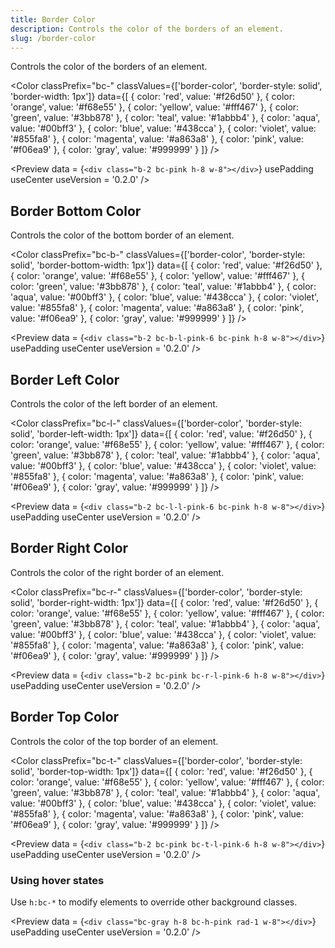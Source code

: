 ```yaml
---
title: Border Color
description: Controls the color of the borders of an element.
slug: /border-color
---
```



Controls the color of the borders of an element.

<Color 
  classPrefix="bc-" 
  classValues={['border-color', 'border-style: solid', 'border-width: 1px']} 
  data={[
    { color: 'red', value: '#f26d50' },
    { color: 'orange', value: '#f68e55' },
    { color: 'yellow', value: '#fff467' },
    { color: 'green', value: '#3bb878' },
    { color: 'teal', value: '#1abbb4' },
    { color: 'aqua', value: '#00bff3' },
    { color: 'blue', value: '#438cca' },
    { color: 'violet', value: '#855fa8' },
    { color: 'magenta', value: '#a863a8' },
    { color: 'pink', value: '#f06ea9' },
    { color: 'gray', value: '#999999' }
  ]}
/>

<Preview
  data = {`<div class="b-2 bc-pink h-8 w-8"></div>`}
  usePadding
  useCenter
  useVersion = '0.2.0'
/>

## Border Bottom Color

Controls the color of the bottom border of an element.

<Color 
  classPrefix="bc-b-" 
  classValues={['border-color', 'border-style: solid', 'border-bottom-width: 1px']} 
  data={[
    { color: 'red', value: '#f26d50' },
    { color: 'orange', value: '#f68e55' },
    { color: 'yellow', value: '#fff467' },
    { color: 'green', value: '#3bb878' },
    { color: 'teal', value: '#1abbb4' },
    { color: 'aqua', value: '#00bff3' },
    { color: 'blue', value: '#438cca' },
    { color: 'violet', value: '#855fa8' },
    { color: 'magenta', value: '#a863a8' },
    { color: 'pink', value: '#f06ea9' },
    { color: 'gray', value: '#999999' }
  ]}
/>

<Preview
  data = {`<div class="b-2 bc-b-l-pink-6 bc-pink h-8 w-8"></div>`}
  usePadding
  useCenter
  useVersion = '0.2.0'
/>

## Border Left Color

Controls the color of the left border of an element.

<Color 
  classPrefix="bc-l-" 
  classValues={['border-color', 'border-style: solid', 'border-left-width: 1px']} 
  data={[
    { color: 'red', value: '#f26d50' },
    { color: 'orange', value: '#f68e55' },
    { color: 'yellow', value: '#fff467' },
    { color: 'green', value: '#3bb878' },
    { color: 'teal', value: '#1abbb4' },
    { color: 'aqua', value: '#00bff3' },
    { color: 'blue', value: '#438cca' },
    { color: 'violet', value: '#855fa8' },
    { color: 'magenta', value: '#a863a8' },
    { color: 'pink', value: '#f06ea9' },
    { color: 'gray', value: '#999999' }
  ]}
/>

<Preview
  data = {`<div class="b-2 bc-l-l-pink-6 bc-pink h-8 w-8"></div>`}
  usePadding
  useCenter
  useVersion = '0.2.0'
/>

## Border Right Color

Controls the color of the right border of an element.

<Color 
  classPrefix="bc-r-" 
  classValues={['border-color', 'border-style: solid', 'border-right-width: 1px']} 
  data={[
    { color: 'red', value: '#f26d50' },
    { color: 'orange', value: '#f68e55' },
    { color: 'yellow', value: '#fff467' },
    { color: 'green', value: '#3bb878' },
    { color: 'teal', value: '#1abbb4' },
    { color: 'aqua', value: '#00bff3' },
    { color: 'blue', value: '#438cca' },
    { color: 'violet', value: '#855fa8' },
    { color: 'magenta', value: '#a863a8' },
    { color: 'pink', value: '#f06ea9' },
    { color: 'gray', value: '#999999' }
  ]}
/>
<br />

<Preview
  data = {`<div class="b-2 bc-pink bc-r-l-pink-6 h-8 w-8"></div>`}
  usePadding
  useCenter
  useVersion = '0.2.0'
/>

## Border Top Color

Controls the color of the top border of an element.

<Color 
  classPrefix="bc-t-" 
  classValues={['border-color', 'border-style: solid', 'border-top-width: 1px']} 
  data={[
    { color: 'red', value: '#f26d50' },
    { color: 'orange', value: '#f68e55' },
    { color: 'yellow', value: '#fff467' },
    { color: 'green', value: '#3bb878' },
    { color: 'teal', value: '#1abbb4' },
    { color: 'aqua', value: '#00bff3' },
    { color: 'blue', value: '#438cca' },
    { color: 'violet', value: '#855fa8' },
    { color: 'magenta', value: '#a863a8' },
    { color: 'pink', value: '#f06ea9' },
    { color: 'gray', value: '#999999' }
  ]}
/>

<Preview
  data = {`<div class="b-2 bc-pink bc-t-l-pink-6 h-8 w-8"></div>`}
  usePadding
  useCenter
  useVersion = '0.2.0'
/>

### Using hover states

Use `h:bc-*` to modify elements to override other background classes.

<Preview
  data = {`<div class="bc-gray h-8 bc-h-pink rad-1 w-8"></div>`}
  usePadding
  useCenter
  useVersion = '0.2.0'
/>